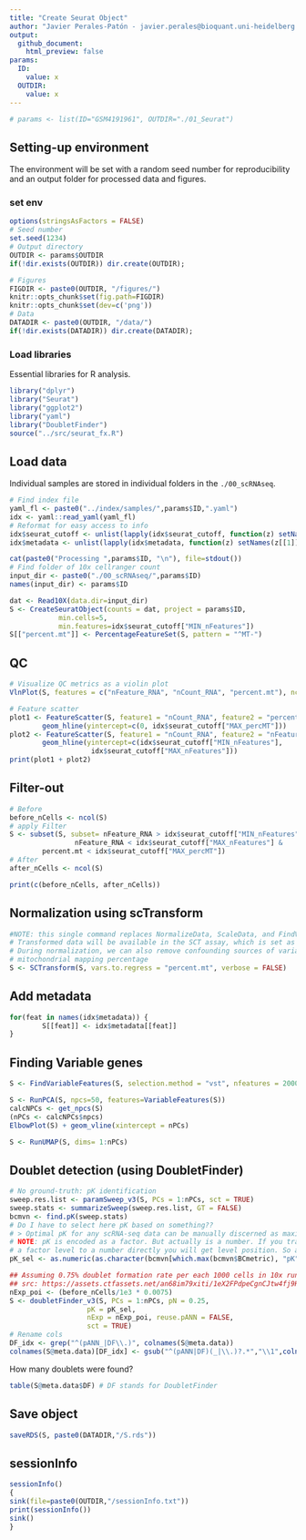 ```yaml
---
title: "Create Seurat Object"
author: "Javier Perales-Patón - javier.perales@bioquant.uni-heidelberg.de - ORCID:0000-0003-0780-6683"
output: 
  github_document:
    html_preview: false
params:
  ID: 
    value: x
  OUTDIR:
    value: x
---
```


```r
# params <- list(ID="GSM4191961", OUTDIR="./01_Seurat")
```

## Setting-up environment
The environment will be set with a random seed number for reproducibility and 
an output folder for processed data and figures.

### set env
```r
options(stringsAsFactors = FALSE)
# Seed number
set.seed(1234)
# Output directory
OUTDIR <- params$OUTDIR
if(!dir.exists(OUTDIR)) dir.create(OUTDIR);

# Figures
FIGDIR <- paste0(OUTDIR, "/figures/")
knitr::opts_chunk$set(fig.path=FIGDIR)
knitr::opts_chunk$set(dev=c('png'))
# Data
DATADIR <- paste0(OUTDIR, "/data/")
if(!dir.exists(DATADIR)) dir.create(DATADIR);
```

### Load libraries
Essential libraries for R analysis.
```r
library("dplyr")
library("Seurat")
library("ggplot2")
library("yaml")
library("DoubletFinder")
source("../src/seurat_fx.R")
```

## Load data
Individual samples are stored in individual folders in the `./00_scRNAseq`.


```r
# Find index file
yaml_fl <- paste0("../index/samples/",params$ID,".yaml")
idx <- yaml::read_yaml(yaml_fl)
# Reformat for easy access to info
idx$seurat_cutoff <- unlist(lapply(idx$seurat_cutoff, function(z) setNames(z[[1]], names(z))))
idx$metadata <- unlist(lapply(idx$metadata, function(z) setNames(z[[1]], names(z))))
```

```r
cat(paste0("Processing ",params$ID, "\n"), file=stdout())
# Find folder of 10x cellranger count
input_dir <- paste0("./00_scRNAseq/",params$ID)
names(input_dir) <- params$ID

dat <- Read10X(data.dir=input_dir)
S <- CreateSeuratObject(counts = dat, project = params$ID, 
			min.cells=5, 
			min.features=idx$seurat_cutoff["MIN_nFeatures"])
S[["percent.mt"]] <- PercentageFeatureSet(S, pattern = "^MT-")
```

## QC
```r
# Visualize QC metrics as a violin plot
VlnPlot(S, features = c("nFeature_RNA", "nCount_RNA", "percent.mt"), ncol = 3)

# Feature scatter
plot1 <- FeatureScatter(S, feature1 = "nCount_RNA", feature2 = "percent.mt") + 
		geom_hline(yintercept=c(0, idx$seurat_cutoff["MAX_percMT"]))
plot2 <- FeatureScatter(S, feature1 = "nCount_RNA", feature2 = "nFeature_RNA") +
		geom_hline(yintercept=c(idx$seurat_cutoff["MIN_nFeatures"], 
					idx$seurat_cutoff["MAX_nFeatures"]))
print(plot1 + plot2)
```

## Filter-out
```r
# Before
before_nCells <- ncol(S)
# apply Filter
S <- subset(S, subset= nFeature_RNA > idx$seurat_cutoff["MIN_nFeatures"] & 
	    		nFeature_RNA < idx$seurat_cutoff["MAX_nFeatures"] &
	    percent.mt < idx$seurat_cutoff["MAX_percMT"])
# After
after_nCells <- ncol(S)

print(c(before_nCells, after_nCells))
```

## Normalization using scTransform
```r
#NOTE: this single command replaces NormalizeData, ScaleData, and FindVariableFeatures.
# Transformed data will be available in the SCT assay, which is set as the default after running sctransform
# During normalization, we can also remove confounding sources of variation, for example, 
# mitochondrial mapping percentage
S <- SCTransform(S, vars.to.regress = "percent.mt", verbose = FALSE)
```

## Add metadata
```r
for(feat in names(idx$metadata)) {
	    S[[feat]] <- idx$metadata[[feat]]
}
```

## Finding Variable genes
```r
S <- FindVariableFeatures(S, selection.method = "vst", nfeatures = 2000)
```

```r
S <- RunPCA(S, npcs=50, features=VariableFeatures(S))
calcNPCs <- get_npcs(S)
(nPCs <- calcNPCs$npcs)
ElbowPlot(S) + geom_vline(xintercept = nPCs)
```

```r
S <- RunUMAP(S, dims= 1:nPCs)
```

## Doublet detection (using DoubletFinder)

```r
# No ground-truth: pK identification
sweep.res.list <- paramSweep_v3(S, PCs = 1:nPCs, sct = TRUE)
sweep.stats <- summarizeSweep(sweep.res.list, GT = FALSE)
bcmvn <- find.pK(sweep.stats)
# Do I have to select here pK based on something??
# > Optimal pK for any scRNA-seq data can be manually discerned as maxima in BCmvn distributions
# NOTE: pK is encoded as a factor. But actually is a number. If you transform
# a factor level to a number directly you will get level position. So as.char is needed.
pK_sel <- as.numeric(as.character(bcmvn[which.max(bcmvn$BCmetric), "pK"]))
```

```r
## Assuming 0.75% doublet formation rate per each 1000 cells in 10x run.
## src: https://assets.ctfassets.net/an68im79xiti/1eX2FPdpeCgnCJtw4fj9Hx/7cb84edaa9eca04b607f9193162994de/CG000204_ChromiumNextGEMSingleCell3_v3.1_Rev_D.pdf
nExp_poi <- (before_nCells/1e3 * 0.0075)  
S <- doubletFinder_v3(S, PCs = 1:nPCs, pN = 0.25, 
			       pK = pK_sel, 
			       nExp = nExp_poi, reuse.pANN = FALSE, 
			       sct = TRUE)
# Rename cols
DF_idx <- grep("^(pANN_|DF\\.)", colnames(S@meta.data))
colnames(S@meta.data)[DF_idx] <- gsub("^(pANN|DF)(_|\\.)?.*","\\1",colnames(S@meta.data)[DF_idx])
```

How many doublets were found?
```r
table(S@meta.data$DF) # DF stands for DoubletFinder
```

## Save object
```r
saveRDS(S, paste0(DATADIR,"/S.rds"))
```

## sessionInfo
```r
sessionInfo()
{                                                                                                                                                                                                           
sink(file=paste0(OUTDIR,"/sessionInfo.txt"))
print(sessionInfo())
sink()
}
```
